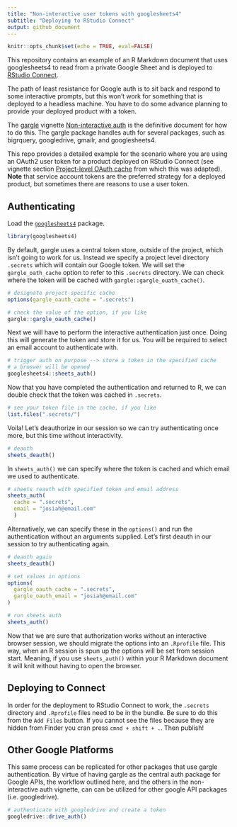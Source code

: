 ```yaml
---
title: "Non-interactive user tokens with googlesheets4"
subtitle: "Deploying to RStudio Connect"
output: github_document
---
```


```r
knitr::opts_chunk$set(echo = TRUE, eval=FALSE)
```

This repository contains an example of an R Markdown document that uses googlesheets4 to read from a private Google Sheet and is deployed to [RStudio Connect](https://rstudio.com/products/connect/).

The path of least resistance for Google auth is to sit back and respond to some interactive prompts, but this won't work for something that is deployed to a headless machine. You have to do some advance planning to provide your deployed product with a token.

The [gargle](https://gargle.r-lib.org/) vignette [Non-interactive auth](https://gargle.r-lib.org/articles/non-interactive-auth.html) is the definitive document for how to do this. The gargle package handles auth for several packages, such as bigrquery, googledrive, gmailr, and googlesheets4.

This repo provides a detailed example for the scenario where you are using an OAuth2 user token for a product deployed on RStudio Connect (see vignette section [Project-level OAuth cache](https://gargle.r-lib.org/articles/non-interactive-auth.html#project-level-oauth-cache) from which this was adapted). **Note** that service account tokens are the preferred strategy for a deployed product, but sometimes there are reasons to use a user token.

## Authenticating 

Load the [`googlesheets4`](https://googlesheets4.tidyverse.org/) package. 

```r
library(googlesheets4)
```

By default, gargle uses a central token store, outside of the project, which isn't going to work for us. Instead we specify a project level directory `.secrets` which will contain our Google token. We will set the `gargle_oath_cache` option to refer to this `.secrets` directory. We can check where the token will be cached with `gargle::gargle_ouath_cache()`.


```r
# designate project-specific cache
options(gargle_oauth_cache = ".secrets")

# check the value of the option, if you like
gargle::gargle_oauth_cache()
```

Next we will have to perform the interactive authentication just once. Doing this will generate the token and store it for us. You will be required to select an email account to authenticate with. 

```r
# trigger auth on purpose --> store a token in the specified cache
# a broswer will be opened
googlesheets4::sheets_auth()
```

Now that you have completed the authentication and returned to R, we can double check that the token was cached in `.secrets`.

```r
# see your token file in the cache, if you like
list.files(".secrets/")
```

Voila! Let's deauthorize in our session so we can try authenticating once more, but this time without interactivity. 

```r
# deauth
sheets_deauth()
```

In `sheets_auth()` we can specify where the token is cached and which email we used to authenticate.

```r
# sheets reauth with specified token and email address
sheets_auth(
  cache = ".secrets",
  email = "josiah@email.com"
  )
```


Alternatively, we can specify these in the `options()` and run the authentication without an arguments supplied. Let's first deauth in our session to try authenticating again.

```r
# deauth again
sheets_deauth()

# set values in options
options(
  gargle_oauth_cache = ".secrets",
  gargle_oauth_email = "josiah@email.com"
)

# run sheets auth
sheets_auth()
```

Now that we are sure that authorization works without an interactive browser session, we should migrate the options into an `.Rprofile` file. This way, when an R session is spun up the options will be set from session start. Meaning, if you use `sheets_auth()` within your R Markdown document it will knit without having to open the browser.

## Deploying to Connect

In order for the deployment to RStudio Connect to work, the `.secrets` directory and `.Rprofile` files need to be in the bundle. Be sure to do this from the `Add Files` button. If you cannot see the files because they are hidden from Finder you cran press `cmnd + shift + .`. Then publish!

## Other Google Platforms

This same process can be replicated for other packages that use gargle authentication. By virtue of having gargle as the central auth package for Google APIs, the workflow outlined here, and the others in the non-interactive auth vignette, can can be utilized for other google API packages (i.e. googledrive).

```r
# authenticate with googledrive and create a token
googledrive::drive_auth()
```
